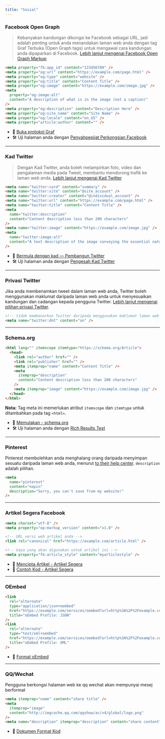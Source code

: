 ```yaml
---
title: "Sosial"
---
```



### Facebook Open Graph

> Kebanyakan kandungan dikongsi ke Facebook sebagai URL, jadi adalah penting untuk anda menandakan laman web anda dengan tag Graf Terbuka (Open Graph tags) untuk mengawal cara kandungan anda dipaparkan di Facebook. [Lebih lanjut mengenai Facebook Open Graph Markup](https://developers.facebook.com/docs/sharing/webmasters#markup)

```html
<meta property="fb:app_id" content="123456789" />
<meta property="og:url" content="https://example.com/page.html" />
<meta property="og:type" content="website" />
<meta property="og:title" content="Content Title" />
<meta property="og:image" content="https://example.com/image.jpg" />
<meta
  property="og:image:alt"
  content="A description of what is in the image (not a caption)"
/>
<meta property="og:description" content="Description Here" />
<meta property="og:site_name" content="Site Name" />
<meta property="og:locale" content="en_US" />
<meta property="article:author" content="" />
```

- 📖 [Buka protokol Graf](http://ogp.me/)
- 🛠 Uji halaman anda dengan [Penyahpepijat Perkongsian Facebook](https://developers.facebook.com/tools/debug/)

- - - -

### Kad Twitter

> Dengan Kad Twitter, anda boleh melampirkan foto, video dan pengalaman media pada Tweet, membantu mendorong trafik ke laman web anda. [Lebih lanjut mengenai Kad Twitter](https://developer.twitter.com/en/docs/tweets/optimize-with-cards/overview/abouts-cards)

```html
<meta name="twitter:card" content="summary" />
<meta name="twitter:site" content="@site_account" />
<meta name="twitter:creator" content="@individual_account" />
<meta name="twitter:url" content="https://example.com/page.html" />
<meta name="twitter:title" content="Content Title" />
<meta
  name="twitter:description"
  content="Content description less than 200 characters"
/>
<meta name="twitter:image" content="https://example.com/image.jpg" />
<meta
  name="twitter:image:alt"
  content="A text description of the image conveying the essential nature of an image to users who are visually impaired. Maximum 420 characters."
/>
```

- 📖 [Bermula dengan kad — Pembangun Twitter](https://dev.twitter.com/cards/getting-started)
- 🛠 Uji halaman anda dengan [Pengesah Kad Twitter](https://cards-dev.twitter.com/validator)

- - - -

### Privasi Twitter

Jika anda membenamkan tweet dalam laman web anda, Twitter boleh menggunakan maklumat daripada laman web anda untuk menyesuaikan kandungan dan cadangan kepada pengguna Twitter. [Lebih lanjut mengenai pilihan privasi Twitter](https://dev.twitter.com/web/overview/privacy#what-privacy-options-do-website-publishers-have).

```html
<!-- tidak membenarkan Twitter daripada menggunakan maklumat laman web anda untuk tujuan pemperibadian -->
<meta name="twitter:dnt" content="on" />
```

- - - -

### Schema.org

```html
<html lang="" itemscope itemtype="https://schema.org/Article">
  <head>
    <link rel="author" href="" />
    <link rel="publisher" href="" />
    <meta itemprop="name" content="Content Title" />
    <meta
      itemprop="description"
      content="Content description less than 200 characters"
    />
    <meta itemprop="image" content="https://example.com/image.jpg" />
  </head>
</html>
```

**Nota:** Tag meta ini memerlukan atribut `itemscope` dan `itemtype` untuk ditambahkan pada tag `<html>`.

- 📖 [Memulakan - schema.org](https://schema.org/docs/gs.html)
- 🛠 Uji halaman anda dengan [Rich Results Test](https://search.google.com/test/rich-results)

- - - -

### Pinterest

Pinterest membolehkan anda menghalang orang daripada menyimpan sesuatu daripada laman web anda, menurut [to their help center](https://help.pinterest.com/en/business/article/prevent-saves-to-pinterest-from-your-site). `description` adalah pilihan.

```html
<meta
  name="pinterest"
  content="nopin"
  description="Sorry, you can't save from my website!"
/>
```

- - - -

### Artikel Segera Facebook

```html
<meta charset="utf-8" />
<meta property="op:markup_version" content="v1.0" />

<!-- URL versi web artikel anda -->
<link rel="canonical" href="https://example.com/article.html" />

<!-- Gaya yang akan digunakan untuk artikel ini -->
<meta property="fb:article_style" content="myarticlestyle" />
```

- 📖 [Mencipta Artikel - Artikel Segera](https://developers.facebook.com/docs/instant-articles/guides/articlecreate)
- 📖 [Contoh Kod - Artikel Segera](https://developers.facebook.com/docs/instant-articles/reference)

- - - -

### OEmbed

```html
<link
  rel="alternate"
  type="application/json+oembed"
  href="https://example.com/services/oembed?url=http%3A%2F%2Fexample.com%2Ffoo%2F&amp;format=json"
  title="oEmbed Profile: JSON"
/>
<link
  rel="alternate"
  type="text/xml+oembed"
  href="https://example.com/services/oembed?url=http%3A%2F%2Fexample.com%2Ffoo%2F&amp;format=xml"
  title="oEmbed Profile: XML"
/>
```

- 📖 [Format oEmbed](https://oembed.com/)

- - - -

### QQ/Wechat

Pengguna berkongsi halaman web ke qq wechat akan mempunyai mesej berformat

```html
<meta itemprop="name" content="share title" />
<meta
  itemprop="image"
  content="http://imgcache.qq.com/qqshow/ac/v4/global/logo.png"
/>
<meta name="description" itemprop="description" content="share content" />
```

- 📖 [Dokumen Format Kod](http://open.mobile.qq.com/api/mqq/index#api:setShareInfo)